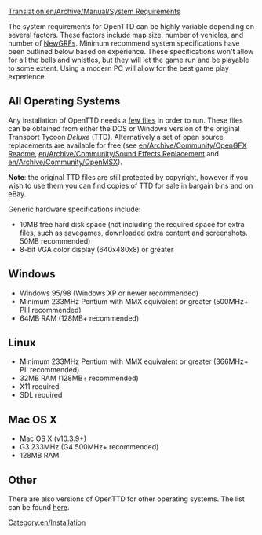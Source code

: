 [[Translation:en/Archive/Manual/System Requirements]]

[[Category:en/Installation]]

The system requirements for OpenTTD can be highly variable depending on several factors. These factors include map size, number of vehicles, and number of [[en/Manual/NewGRF|NewGRFs]]. Minimum recommend system specifications have been outlined below based on experience. These specifications won't allow for all the bells and whistles, but they will let the game run and be playable to some extent. Using a modern PC will allow for the best game play experience.

==All Operating Systems==

Any installation of OpenTTD needs a [[en/Archive/Manual/Installation FAQ|few files]] in order to run. These files can be obtained from either the DOS or Windows version of the original Transport Tycoon ''Deluxe'' (TTD). Alternatively a set of open source replacements are available for free (see [[en/Archive/Community/OpenGFX Readme]], [[en/Archive/Community/Sound Effects Replacement]] and [[en/Archive/Community/OpenMSX]]).

'''Note''': the original TTD files are still protected by copyright, however if you wish to use them you can find copies of TTD for sale in bargain bins and on eBay.

Generic hardware specifications include:
*10MB free hard disk space (not including the required space for extra files, such as savegames, downloaded extra content and screenshots. 50MB recommended)
*8-bit VGA color display (640x480x8) or greater

==Windows== 

*Windows 95/98 (Windows XP or newer recommended)
*Minimum 233MHz Pentium with MMX equivalent or greater (500MHz+ PIII recommended)
*64MB RAM (128MB+ recommended)

==Linux== 
*Minimum 233MHz Pentium with MMX equivalent or greater (366MHz+ PII recommended)
*32MB RAM (128MB+ recommended)
*X11 required
*SDL required

==Mac OS X==

*Mac OS X (v10.3.9+)
*G3 233MHz (G4 500MHz+ recommended)
*128MB RAM

==Other==

There are also versions of OpenTTD for other operating systems.  The list can be found [[en/Archive/Compilation and Ports/Operating system|here]].